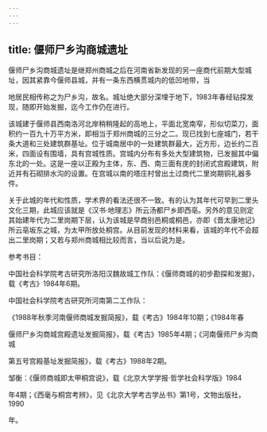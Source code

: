 ```yaml
---
---
---
```

title: 偃师尸乡沟商城遗址
---



偃师尸乡沟商城遗址是继郑州商城之后在河南省新发现的另一座商代前期大型城址，因其紧靠今偃师县城，并有一条东西横贯城内的低凹地带，当

地居民相传称之为尸乡沟，故名。城址绝大部分深埋于地下，1983年春经钻探发现，随即开始发掘，迄今工作仍在进行。

该城建于偃师县西南洛河北岸稍稍隆起的高地上，平面北宽南窄，形似切菜刀，面积约一百九十万平方米，即相当于郑州商城的三分之二。现已找到七座城门，若干条大道和三处建筑群基址。位于城南居中的一处建筑群最大，近方形，边长约二百米，四面设有围墙，具有宫城性质。宫城内分布有多处大型建筑物，已发掘其中偏东北的一处。这是一座以正殿为主体，东、西、南三面有庑的封闭式宫殿建筑，附近并有石砌排水沟的设置。在宫城以南的塔庄村曾出土过商代二里岗期铜礼器多件。

关于此城的年代和性质，学术界的看法还很不一致。有的认为其年代可早到二里头文化三期，此城应该就是《汉书·地理志》所云汤都尸乡即西亳。另外的意见则定其始建年代为二里岗期下层，认为该城是早商别邑桐或桐邑，亦即《晋太康地记》所云亳坂东之城，为太甲所放处桐宫。从目前发现的材料来看，该城的年代不会超出二里岗期；又若与郑州商城相比较而言，当以后说为是。

参考书目：

中国社会科学院考古研究所洛阳汉魏故城工作队：《偃师商城的初步勘探和发掘》，载《考古》1984年6期。

中国社会科学院考古研究所河南第二工作队：

《1988年秋季河南偃师商城发掘简报》，载《考古》1984年10期；《1984年春

偃师尸乡沟商城宫殿遗址发掘简报》，载《考古》1985年4期；《河南偃师尸乡沟商城

第五号宫殿基址发掘简报》，载《考古》1988年2期。

邹衡：《偃师商城即太甲桐宫说》，载《北京大学学报·哲学社会科学版》1984

年4期；《西毫与桐宫考辨》，见《北京大学考古学丛书》第1号，文物出版社，1990

年。
